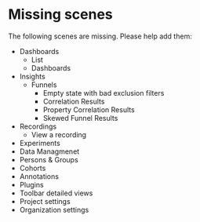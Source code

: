
<Meta title=" Missing scenes" />

# Missing scenes

The following scenes are missing. Please help add them:

- Dashboards
  - List
  - Dashboards
- Insights
  - Funnels
    - Empty state with bad exclusion filters
    - Correlation Results
    - Property Correlation Results
    - Skewed Funnel Results
- Recordings
  - View a recording
- Experiments
- Data Managmenet
- Persons & Groups
- Cohorts
- Annotations
- Plugins
- Toolbar detailed views
- Project settings
- Organization settings
